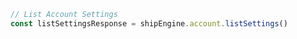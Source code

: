 ```typescript index.ts
// List Account Settings
const listSettingsResponse = shipEngine.account.listSettings()
```